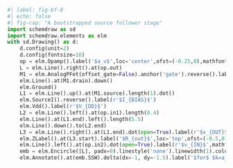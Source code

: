 ```python
#| label: fig-bf-8
#| echo: false
#| fig-cap: "A bootstrapped source follower stage"
import schemdraw as sd
import schemdraw.elements as elm
with sd.Drawing() as d:
    d.config(unit=2)
    d.config(fontsize=16)
    op = elm.Opamp().label('$a_v$',loc='center',ofst=(-0.25,0),mathfont='dejavuserif')
    L = elm.Line().right().at(op.out)
    M1 = elm.AnalogPFet(offset_gate=False).anchor('gate').reverse().label(r'$M_1$',loc='rgt')
    elm.Line().at(M1.drain).down()
    elm.Ground()
    L1 = elm.Line().up().at(M1.source).length(1).dot()
    elm.SourceI().reverse().label(r'$I_{BIAS}$')
    elm.Vdd().label(r'$V_{DD}$')
    L2 = elm.Line().left().at(op.in1).length(0.4)
    elm.Line().at(L1.end).left().length(5.5)
    elm.Line().down().to(L2.end)
    L3 = elm.Line().right().at(L1.end).dot(open=True).label(r'$v_{OUT}$',mathfont='dejavuserif',loc='rgt')
    elm.ZLabel().at(L3.start).label('$R_{out}$',loc='top',ofst=(-0.5,0)).color('blue').left().flip()
    elm.Line().left().at(op.in2).dot(open=True).label(r'$v_{IN}$',mathfont='dejavuserif',loc='lft')
    emb = elm.Encircle([L], padx=0).linestyle('none').linewidth(1).color('black')
    elm.Annotate().at(emb.SSW).delta(dx=-1, dy=-1.5).label('$for$ $k=a_v=0$ $this$ $node$').label('$is$ $at$ $gnd$ $(M_1$ $is$ $diode$', ofst=(-0.4,-0.4)).label('$connected).$',ofst=(-2.15,-0.8)).color('gray')
```

